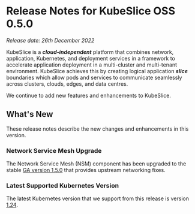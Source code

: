 # Release Notes for KubeSlice OSS 0.5.0

*Release date: 26th December 2022*

KubeSlice is a ***cloud-independent*** platform that combines network, application, Kubernetes, and deployment services in a framework to accelerate application deployment in a multi-cluster and multi-tenant environment. KubeSlice achieves this by creating logical application ***slice*** boundaries which allow pods and services to communicate seamlessly across clusters, clouds, edges, and data centres. 

We continue to add new features and enhancements to KubeSlice. 

## What's New
These release notes describe the new changes and enhancements in this version.

### Network Service Mesh Upgrade 
The Network Service Mesh (NSM) component has been upgraded to the stable 
[GA version 1.5.0](https://networkservicemesh.io/docs/releases/v1.5.0/) 
that provides upstream networking fixes. 

### Latest Supported Kubernetes Version 
The latest Kubernetes version that we support from this release is version [1.24](https://v1-24.docs.kubernetes.io/). 